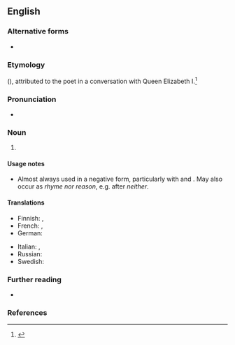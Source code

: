 ==English==

===Alternative forms===
* {{alter|en|rhyme nor reason}}

===Etymology===
{{calque|en|frm||n'y avoir ryme ne raison}} ({{w|Eustache Deschamps}}), attributed to the poet {{w|Edmund Spenser}} in a conversation with Queen Elizabeth I.<ref>{{w|Edmund_Spenser#Rhyme_and_reason|''Rhyme and reason''}}</ref> {{rfv-etym|en|contradicting sources}}

===Pronunciation===
* {{audio|en|En-au-rhyme or reason.ogg|Audio (AU)}}

===Noun===
{{en-noun|-}}

# {{lb|en|idiomatic|no rhyme or reason|without rhyme or reason}} {{l|en|[[logic|Logic]]; [[common sense]].}}
#: {{ux|en|Prices vary considerably from one town to another with no apparent '''rhyme or reason'''.}}
#: {{ux|en|He would often fly into an unexpected rage without '''rhyme or reason'''.}}

====Usage notes====
* Almost always used in a negative form, particularly with {{m|en|no}} and {{m|en|without}}. May also occur as ''rhyme nor reason'', e.g. after ''neither''.

====Translations====
{{trans-top|logic or common sense}}
* Finnish: {{t+|fi|tolkku}}, {{qualifier|adverb|negative}} {{t+|fi|syyttä suotta}}
* French: {{qualifier|verbs|negative}} {{t+|fr|n'avoir ni queue ni tête}}, {{t+|fr|ne rimer à rien}}
* German: {{t|de|Sinn und Verstand}}
{{trans-mid}}
* Italian: {{qualifier|negative}} {{t|it|né capo né coda}}, {{qualifier|adverb|negative}} {{t|it|senza capo né coda}}
* Russian: {{qualifier|negative}} {{t|ru|ни скла́ду, ни ла́ду}}
* Swedish: {{t+|sv|rim och reson}}
{{trans-bottom}}

===Further reading===
* {{R:Phrase Finder|url=301500}}

===References===
<references/>

{{catlangname|en|coordinated pairs|negative polarity items}}